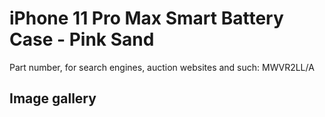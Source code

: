 # iPhone 11 Pro Max Smart Battery Case - Pink Sand

Part number, for search engines, auction websites and such: MWVR2LL/A

## Image gallery

<div style={{ width: "768px" }}>
  <GalleryComponent
    images={[
      {
        original: "/everysource/MWVR2",
        thumbnail: "/everypreview/MWVR2",
      },
      {
        original: "/everysource/MWVR2_AV1",
        thumbnail: "/everypreview/MWVR2_AV1",
      },
      {
        original: "/everysource/MWVR2_AV2",
        thumbnail: "/everypreview/MWVR2_AV2",
      },
      {
        original: "/everysource/MWVR2_AV3",
        thumbnail: "/everypreview/MWVR2_AV3",
      },
      {
        original: "/everysource/MWVR2_AV4",
        thumbnail: "/everypreview/MWVR2_AV4",
      },
      {
        original: "/everysource/MWVR2_AV5",
        thumbnail: "/everypreview/MWVR2_AV5",
      },
      {
        original: "/everysource/MWVR2_AV6",
        thumbnail: "/everypreview/MWVR2_AV6",
      }
    ]}
  />
</div>